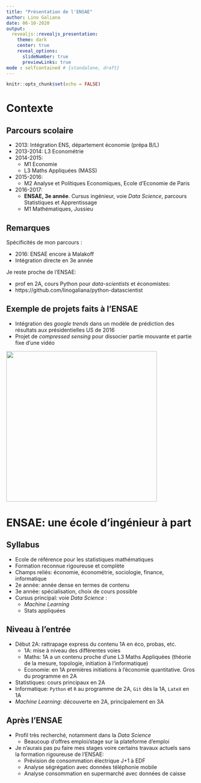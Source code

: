 ```yaml
---
title: "Présentation de l'ENSAE"
author: Lino Galiana
date: 06-10-2020
output:
  revealjs::revealjs_presentation:
    theme: dark
    center: true
    reveal_options:
      slideNumber: true
      previewLinks: true
mode : selfcontained # {standalone, draft}
---
```


```r
knitr::opts_chunk$set(echo = FALSE)
```


# Contexte

## Parcours scolaire

<style type="text/css">
  .reveal p {
    text-align: left;
  }
  .reveal ul {
    display: block;
  }
  .reveal ol {
    display: block;
  }
</style>


* 2013: Intégration ENS, département économie (prépa B/L)
* 2013-2014: L3 Econométrie
* 2014-2015:
  + M1 Economie
  + L3 Maths Appliquées (MASS)
* 2015-2016: 
  + M2 Analyse et Politiques Economiques, Ecole d'Economie de Paris
* 2016-2017: 
  + **ENSAE, 3e année**. Cursus ingénieur, voie *Data Science*, parcours Statistiques et Apprentissage
  + M1 Mathématiques, Jussieu  

## Remarques

Spécificités de mon parcours : 

* 2016: ENSAE encore à Malakoff
* Intégration directe en 3e année

Je reste proche de l'ENSAE:

* prof en 2A, cours Python pour _data-scientists_
et économistes:
* https://github.com/linogaliana/python-datascientist

## Exemple de projets faits à l'ENSAE

* Intégration des *google trends* dans un modèle de prédiction des résultats 
aux présidentielles US de 2016
* Projet de *compressed sensing* pour dissocier partie mouvante et partie fixe d'une vidéo

![](vote.png){width=400px}

# ENSAE: une école d'ingénieur à part

## Syllabus

* Ecole de référence pour les statistiques mathématiques
* Formation reconnue rigoureuse et complète
* Champs reliés: économie, économétrie, sociologie, finance, informatique
* 2e année: année dense en termes de contenu
* 3e année: spécialisation, choix de cours possible
* Cursus principal: voie *Data Science* :
  + *Machine Learning*
  + Stats appliquées

## Niveau à l'entrée

* Début 2A: rattrapage express du contenu 1A en éco, probas, etc. 
  + 1A: mise à niveau des différentes voies
  + Maths: 1A a un contenu proche d'une L3 Maths Appliquées (théorie de la mesure, topologie, initiation à l'informatique)
  + Economie: en 1A premières initiations à l'économie quantitative. Gros du
programme en 2A
* Statistiques: cours principaux en 2A
* Informatique: `Python` et `R` au programme de 2A, `Git` dès la 1A, `LateX`
en 1A
* _Machine Learning_: découverte en 2A, principalement en 3A
  
## Après l'ENSAE


* Profil très recherché, notamment dans la *Data Science*
  + Beaucoup d'offres emploi/stage sur la plateforme d'emploi
* Je n'aurais pas pu faire mes stages voire certains travaux actuels sans la formation rigoureuse de l'ENSAE:
  + Prévision de consommation électrique J+1 à EDF
  + Analyse ségrégation avec données téléphonie mobile
  + Analyse consommation en supermarché avec données de caisse